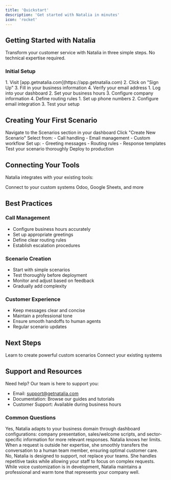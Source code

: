 ```yaml
---
title: 'Quickstart'
description: 'Get started with Natalia in minutes'
icon: 'rocket'
---
```


## Getting Started with Natalia

Transform your customer service with Natalia in three simple steps. No technical expertise required.

### Initial Setup

<Tabs>
  <Tab title="Create Your Account">
    1. Visit [app.getnatalia.com](https://app.getnatalia.com)
    2. Click on "Sign Up"
    3. Fill in your business information
    4. Verify your email address
  </Tab>
  
  <Tab title="Basic Configuration">
    1. Log into your dashboard
    2. Set your business hours
    3. Configure company information
    4. Define routing rules
  </Tab>

  <Tab title="Configure Channels">
    1. Set up phone numbers
    2. Configure email integration
    3. Test your setup
  </Tab>
</Tabs>

## Creating Your First Scenario

<Steps>
  <Step title="Access Scenarios">
    Navigate to the Scenarios section in your dashboard
  </Step>
  
  <Step title="Create New">
    Click "Create New Scenario"
  </Step>
  
  <Step title="Choose Type">
    Select from:
    - Call handling
    - Email management
    - Custom workflow
  </Step>
  
  <Step title="Configure">
    Set up:
    - Greeting messages
    - Routing rules
    - Response templates
  </Step>
  
  <Step title="Test">
    Test your scenario thoroughly
  </Step>
  
  <Step title="Deploy">
    Deploy to production
  </Step>
</Steps>

## Connecting Your Tools

Natalia integrates with your existing tools:

<CardGroup cols={2}>
  <Card
    title="REST API Integration"
    icon="plug"
    href="/using-natalia/connectors/rest-api"
  >
    Connect to your custom systems
  </Card>
  <Card
    title="Pre-built Connectors"
    icon="puzzle-piece"
  >
    Odoo, Google Sheets, and more
  </Card>
</CardGroup>

## Best Practices

### Call Management
- Configure business hours accurately
- Set up appropriate greetings
- Define clear routing rules
- Establish escalation procedures

### Scenario Creation
- Start with simple scenarios
- Test thoroughly before deployment
- Monitor and adjust based on feedback
- Gradually add complexity

### Customer Experience
- Keep messages clear and concise
- Maintain a professional tone
- Ensure smooth handoffs to human agents
- Regular scenario updates

## Next Steps

<CardGroup>
  <Card
    title="Create Advanced Scenarios"
    icon="wand-magic-sparkles"
    href="/using-natalia/scenarios"
  >
    Learn to create powerful custom scenarios
  </Card>
  <Card
    title="Integrate Your Tools"
    icon="plug"
    href="/using-natalia/connectors/rest-api"
  >
    Connect your existing systems
  </Card>
</CardGroup>

## Support and Resources

Need help? Our team is here to support you:

- Email: support@getnatalia.com
- Documentation: Browse our guides and tutorials
- Customer Support: Available during business hours

### Common Questions

<Tabs>
  <Tab title="Industry Adaptation">
    Yes, Natalia adapts to your business domain through dashboard configurations: company presentation, sales/welcome scripts, and sector-specific information for more relevant responses.
  </Tab>

  <Tab title="Handling Complex Questions">
    Natalia knows her limits. When a request is outside her expertise, she smoothly transfers the conversation to a human team member, ensuring optimal customer care.
  </Tab>

  <Tab title="Human Team Integration">
    No, Natalia is designed to support, not replace your teams. She handles repetitive tasks while allowing your staff to focus on complex requests.
  </Tab>

  <Tab title="Voice Customization">
    While voice customization is in development, Natalia maintains a professional and warm tone that represents your company well.
  </Tab>
</Tabs>